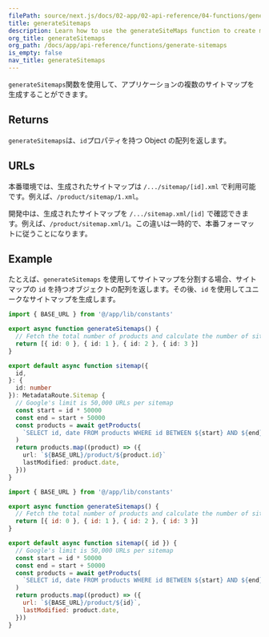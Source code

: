 ```yaml
---
filePath: source/next.js/docs/02-app/02-api-reference/04-functions/generate-sitemaps.mdx
title: generateSitemaps
description: Learn how to use the generateSiteMaps function to create multiple sitemaps for your application.
org_title: generateSitemaps
org_path: /docs/app/api-reference/functions/generate-sitemaps
is_empty: false
nav_title: generateSitemaps
---
```


`generateSitemaps`関数を使用して、アプリケーションの複数のサイトマップを生成することができます。

## Returns

`generateSitemaps`は、`id`プロパティを持つ Object の配列を返します。

## URLs

本番環境では、生成されたサイトマップは `/.../sitemap/[id].xml` で利用可能です。例えば、`/product/sitemap/1.xml`。

開発中は、生成されたサイトマップを `/.../sitemap.xml/[id]` で確認できます。例えば、`/product/sitemap.xml/1`。この違いは一時的で、本番フォーマットに従うことになります。

## Example

たとえば、`generateSitemaps` を使用してサイトマップを分割する場合、サイトマップの `id` を持つオブジェクトの配列を返します。その後、`id` を使用してユニークなサイトマップを生成します。

```ts:app/product/sitemap.ts
import { BASE_URL } from '@/app/lib/constants'

export async function generateSitemaps() {
  // Fetch the total number of products and calculate the number of sitemaps needed
  return [{ id: 0 }, { id: 1 }, { id: 2 }, { id: 3 }]
}

export default async function sitemap({
  id,
}: {
  id: number
}): MetadataRoute.Sitemap {
  // Google's limit is 50,000 URLs per sitemap
  const start = id * 50000
  const end = start + 50000
  const products = await getProducts(
    `SELECT id, date FROM products WHERE id BETWEEN ${start} AND ${end}`
  )
  return products.map((product) => ({
    url: `${BASE_URL}/product/${product.id}`
    lastModified: product.date,
  }))
}
```

```js:app/product/sitemap.js
import { BASE_URL } from '@/app/lib/constants'

export async function generateSitemaps() {
  // Fetch the total number of products and calculate the number of sitemaps needed
  return [{ id: 0 }, { id: 1 }, { id: 2 }, { id: 3 }]
}

export default async function sitemap({ id }) {
  // Google's limit is 50,000 URLs per sitemap
  const start = id * 50000
  const end = start + 50000
  const products = await getProducts(
    `SELECT id, date FROM products WHERE id BETWEEN ${start} AND ${end}`
  )
  return products.map((product) => ({
    url: `${BASE_URL}/product/${id}`,
    lastModified: product.date,
  }))
}
```
